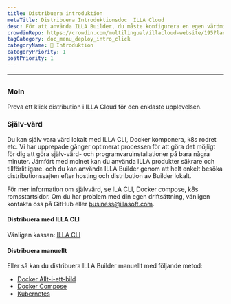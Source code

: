 ```yaml
---
title: Distribuera introduktion
metaTitle: Distribuera Introduktionsdoc  ILLA Cloud
desc: För att använda ILLA Builder, du måste konfigurera en egen värdmiljö lokalt eller använda ILLA Cloud för att hoppa över byggprocessen och snabbt använda ILLA produkter.
crowdinRepo: https://crowdin.com/multilingual/illacloud-website/195?languages=sv&filter=basic&value=0
tagCategory: doc_menu_deploy_intro_click
categoryName: 👋 Introduktion
categoryPriority: 1
postPriority: 1
---
```


* * *

## <h2 hidden>Distribuera introduktion</h2>

### Moln

Prova ett klick distribution i ILLA Cloud för den enklaste upplevelsen.

### Själv-värd

Du kan själv vara värd lokalt med ILLA CLI, Docker komponera, k8s rodret etc. Vi har upprepade gånger optimerat processen för att göra det möjligt för dig att göra själv-värd- och programvaruinstallationer på bara några minuter. Jämfört med molnet kan du använda ILLA produkter säkrare och tillförlitligare. och du kan använda ILLA Builder genom att helt enkelt besöka distributionssajten efter hosting och distribution av Builder lokalt.

För mer information om självvärd, se ILA CLI, Docker compose, k8s romsstartsidor.
Om du har problem med din egen driftsättning, vänligen kontakta oss på GitHub eller business@illasoft.com.

#### Distribuera med ILLA CLI

Vänligen kassan: [ILLA CLI](https://www.illacloud.com/docs/illa-cli)

#### Distribuera manuellt

Eller så kan du distribuera ILLA Builder manuellt med följande metod:

-   [Docker Allt-i-ett-bild](https://github.com/illacloud/deploy-illa-manuelly/blob/main/docker/README.md)
-   [Docker Compose](https://github.com/illacloud/deploy-illa-manuelly/blob/main/docker-compose/README.md)
-   [Kubernetes](https://github.com/illacloud/deploy-illa-manuellt/blob/main/kubernetes/README.md)
